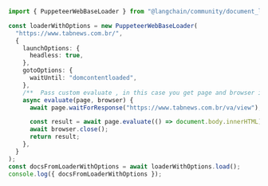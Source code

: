 ```typescript
import { PuppeteerWebBaseLoader } from "@langchain/community/document_loaders/web/puppeteer";

const loaderWithOptions = new PuppeteerWebBaseLoader(
  "https://www.tabnews.com.br/",
  {
    launchOptions: {
      headless: true,
    },
    gotoOptions: {
      waitUntil: "domcontentloaded",
    },
    /**  Pass custom evaluate , in this case you get page and browser instances */
    async evaluate(page, browser) {
      await page.waitForResponse("https://www.tabnews.com.br/va/view");

      const result = await page.evaluate(() => document.body.innerHTML);
      await browser.close();
      return result;
    },
  }
);
const docsFromLoaderWithOptions = await loaderWithOptions.load();
console.log({ docsFromLoaderWithOptions });
```
